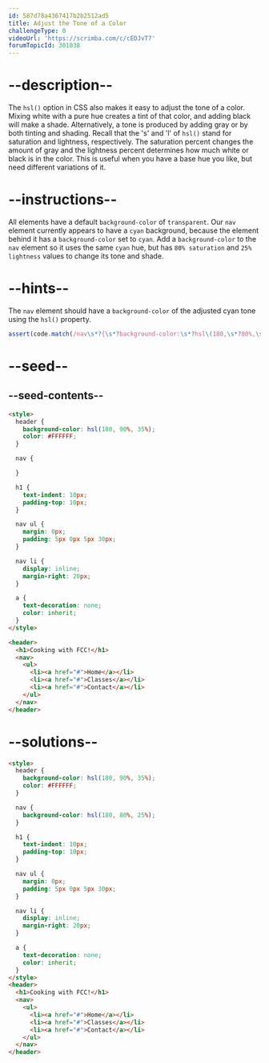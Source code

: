 ```yaml
---
id: 587d78a4367417b2b2512ad5
title: Adjust the Tone of a Color
challengeType: 0
videoUrl: 'https://scrimba.com/c/cEDJvT7'
forumTopicId: 301038
---
```


# --description--

The `hsl()` option in CSS also makes it easy to adjust the tone of a color. Mixing white with a pure hue creates a tint of that color, and adding black will make a shade. Alternatively, a tone is produced by adding gray or by both tinting and shading. Recall that the 's' and 'l' of `hsl()` stand for saturation and lightness, respectively. The saturation percent changes the amount of gray and the lightness percent determines how much white or black is in the color. This is useful when you have a base hue you like, but need different variations of it.

# --instructions--

All elements have a default `background-color` of `transparent`. Our `nav` element currently appears to have a `cyan` background, because the element behind it has a `background-color` set to `cyan`. Add a `background-color` to the `nav` element so it uses the same `cyan` hue, but has `80% saturation` and `25% lightness` values to change its tone and shade.

# --hints--

The `nav` element should have a `background-color` of the adjusted cyan tone using the `hsl()` property.

```js
assert(code.match(/nav\s*?{\s*?background-color:\s*?hsl\(180,\s*?80%,\s*?25%\)/gi));
```

# --seed--

## --seed-contents--

```html
<style>
  header {
    background-color: hsl(180, 90%, 35%);
    color: #FFFFFF;
  }

  nav {

  }

  h1 {
    text-indent: 10px;
    padding-top: 10px;
  }

  nav ul {
    margin: 0px;
    padding: 5px 0px 5px 30px;
  }

  nav li {
    display: inline;
    margin-right: 20px;
  }

  a {
    text-decoration: none;
    color: inherit;
  }
</style>

<header>
  <h1>Cooking with FCC!</h1>
  <nav>
    <ul>
      <li><a href="#">Home</a></li>
      <li><a href="#">Classes</a></li>
      <li><a href="#">Contact</a></li>
    </ul>
  </nav>
</header>
```

# --solutions--

```html
<style>
  header {
    background-color: hsl(180, 90%, 35%);
    color: #FFFFFF;
  }

  nav {
    background-color: hsl(180, 80%, 25%);
  }

  h1 {
    text-indent: 10px;
    padding-top: 10px;
  }

  nav ul {
    margin: 0px;
    padding: 5px 0px 5px 30px;
  }

  nav li {
    display: inline;
    margin-right: 20px;
  }

  a {
    text-decoration: none;
    color: inherit;
  }
</style>
<header>
  <h1>Cooking with FCC!</h1>
  <nav>
    <ul>
      <li><a href="#">Home</a></li>
      <li><a href="#">Classes</a></li>
      <li><a href="#">Contact</a></li>
    </ul>
  </nav>
</header>
```
